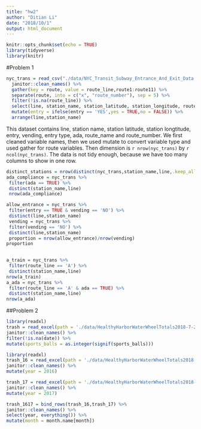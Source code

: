 ```yaml
---
title: "hw2"
author: "Ditian Li"
date: "2018/10/1"
output: html_document
---
```



```r
knitr::opts_chunk$set(echo = TRUE)
library(tidyverse)
library(knitr)
```

#Problem 1

```r

nyc_trans = read_csv("./data/NYC_Transit_Subway_Entrance_And_Exit_Data.csv") %>%
  janitor::clean_names() %>%
  gather(key = route, value = route_line,route1:route11) %>%
  separate(route, into = c("x", "route_number"), sep = 5) %>%
  filter(!is.na(route_line)) %>%
  select(line, station_name, station_latitude, station_longitude, route_number,route_line, entry,     vending, entrance_type, ada) %>%
  mutate(entry = ifelse(entry == 'YES',yes = TRUE,no = FALSE)) %>%
  arrange(line,station_name)

```

This dataset contains line, station name, station latitude, station longtitude, entry, vending, entry type, ada, route_name and route_number. We first cleaned variable names, then we used mutate to convert variable type and used gather for route variables. Then dimension is `r nrow(nyc_trans)` by `r ncol(nyc_trans)`. The data is not tidy enough, because we have too many columns to show in one row.

```r
distinct_stations = nrow(distinct(nyc_trans,station_name,line,.keep_all = TRUE))
ada_compliance = nyc_trans %>%
 filter(ada == TRUE) %>%
 distinct(station_name,line)
 nrow(ada_compliance)

allow_entrance = nyc_trans %>%
 filter(entry == TRUE & vending == 'NO') %>%
 distinct(line,station_name)
 vending = nyc_trans %>%
 filter(vending == 'NO') %>%
 distinct(line,station_name)
 proportion = nrow(allow_entrance)/nrow(vending)
proportion
  
```

```r
a_train = nyc_trans %>%
 filter(route_line == 'A') %>%
 distinct(station_name,line)
nrow(a_train)
a_ada = nyc_trans %>%
 filter(route_line == 'A' & ada == TRUE) %>%
 distinct(station_name,line)
nrow(a_ada)
```

##Problem 2
```r
library(readxl)
trash = read_excel(path = './data/HealthyHarborWaterWheelTotals2018-7-28.xlsx',sheet = 'Mr. Trash Wheel',range = cell_cols("A:N")) %>%
janitor::clean_names() %>%
filter(!is.na(date)) %>%
mutate(sports_balls = as.integer(signif(sports_balls)))
```

```r
library(readxl)
trash_16 = read_excel(path = './data/HealthyHarborWaterWheelTotals2018-7-28.xlsx',sheet = '2016 Precipitation',range = cell_rows(2:14)) %>%
janitor::clean_names() %>%
mutate(year = 2016)

trash_17 = read_excel(path = './data/HealthyHarborWaterWheelTotals2018-7-28.xlsx',sheet = '2017 Precipitation',range = cell_rows(2:10)) %>%
janitor::clean_names() %>%
mutate(year = 2017)

trash_1617 = bind_rows(trash_16,trash_17) %>%
janitor::clean_names() %>%
select(year, everything()) %>%
mutate(month = month.name[month])
```
